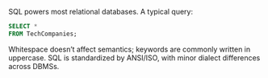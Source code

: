 SQL powers most relational databases. A typical query:

```sql
SELECT *
FROM TechCompanies;
```

Whitespace doesn’t affect semantics; keywords are commonly written in uppercase. SQL is standardized by ANSI/ISO, with minor dialect differences across DBMSs.

